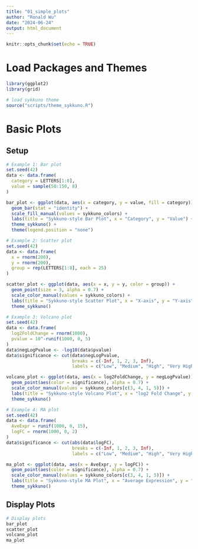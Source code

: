 ```yaml
---
title: "01_simple_plots"
author: "Ronald Wu"
date: "2024-06-24"
output: html_document
---
```


```r
knitr::opts_chunk$set(echo = TRUE)
```


# Load Packages and Themes
```r
library(ggplot2)
library(grid)

# load sykkuno theme
source("scripts/theme_sykkuno.R")
```

# Basic Plots
## Setup
```r
# Example 1: Bar plot
set.seed(42)
data <- data.frame(
  category = LETTERS[1:8],
  value = sample(50:150, 8)
)

bar_plot <- ggplot(data, aes(x = category, y = value, fill = category)) +
  geom_bar(stat = "identity") +
  scale_fill_manual(values = sykkuno_colors) +
  labs(title = "Sykkuno-style Bar Plot", x = "Category", y = "Value") +
  theme_sykkuno() +
  theme(legend.position = "none")

# Example 2: Scatter plot
set.seed(42)
data <- data.frame(
  x = rnorm(200),
  y = rnorm(200),
  group = rep(LETTERS[1:8], each = 25)
)

scatter_plot <- ggplot(data, aes(x = x, y = y, color = group)) +
  geom_point(size = 3, alpha = 0.7) +
  scale_color_manual(values = sykkuno_colors) +
  labs(title = "Sykkuno-style Scatter Plot", x = "X-axis", y = "Y-axis") +
  theme_sykkuno()

# Example 3: Volcano plot
set.seed(42)
data <- data.frame(
  log2FoldChange = rnorm(1000),
  pvalue = 10^-runif(1000, 0, 5)
)
data$negLogPvalue <- -log10(data$pvalue)
data$significance <- cut(data$negLogPvalue, 
                         breaks = c(-Inf, 1, 2, 3, Inf), 
                         labels = c("Low", "Medium", "High", "Very High"))

volcano_plot <- ggplot(data, aes(x = log2FoldChange, y = negLogPvalue)) +
  geom_point(aes(color = significance), alpha = 0.7) +
  scale_color_manual(values = sykkuno_colors[c(3, 4, 1, 5)]) +
  labs(title = "Sykkuno-style Volcano Plot", x = "log2 Fold Change", y = "-log10 p-value") +
  theme_sykkuno()

# Example 4: MA plot
set.seed(42)
data <- data.frame(
  AveExpr = runif(1000, 0, 15),
  logFC = rnorm(1000, 0, 2)
)
data$significance <- cut(abs(data$logFC), 
                         breaks = c(-Inf, 1, 2, 3, Inf), 
                         labels = c("Low", "Medium", "High", "Very High"))

ma_plot <- ggplot(data, aes(x = AveExpr, y = logFC)) +
  geom_point(aes(color = significance), alpha = 0.7) +
  scale_color_manual(values = sykkuno_colors[c(3, 4, 1, 5)]) +
  labs(title = "Sykkuno-style MA Plot", x = "Average Expression", y = "log Fold Change") +
  theme_sykkuno()
```

## Display Plots
```r
# Display plots
bar_plot
scatter_plot
volcano_plot
ma_plot
```



